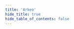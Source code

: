 ```yaml
---
title: 'Arkeo'
hide_title: true
hide_table_of_contents: false
---
```



<ChainLayout>
  <ChainHero
    name="Arkeo"
    iconUrl="img/"
    bgColor=""
    scope="mainnet"
    chainId="arkeo-main-v1"
    nodeVersion="v1.0.13"
    token=""
    stakeUrl=""
    restakeUrl=""
    websiteUrl="https://arkeo.network/"
    githubUrl="https://github.com/arkeonetwork"
    xUrl="https://twitter.com/arkeonetwork"
    discordUrl="https://discord.gg/BfEHpm6uFc"
  />

  <ProductLinks
    appUrl=""
    appImageUrl="img/products/"
    explorerUrl=""
    faucetUrl=""
  />

  <ToolsGrid
    chainName="arkeo"
    showInstall={true}
    showUpgrade={true}
    showGenesis={true}
    showCli={true}
    showEndpoints={true}
    showStateSync={true}
    showSnapshot={true}
    showLivePeers={true}
    showSeed={true}
    showAddressBook={true}
    showExplorersList={false}
    showPublicEndpoints={false}
    showUsefulTools={false}
    showUpgradeWatcher={false}
  />

</ChainLayout>
